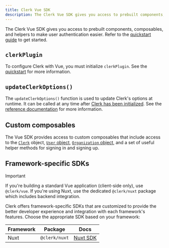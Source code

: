 ```yaml
---
title: Clerk Vue SDK
description: The Clerk Vue SDK gives you access to prebuilt components, composables, and helpers to make user authentication easier.
---
```


The Clerk Vue SDK gives you access to prebuilt components, composables, and helpers to make user authentication easier. Refer to the [quickstart guide](/docs/quickstarts/vue) to get started.

## `clerkPlugin`

To configure Clerk with Vue, you must initialize `clerkPlugin`. See the [quickstart](/docs/quickstarts/vue#add-clerk-plugin-to-your-app) for more information.

## `updateClerkOptions()`

The `updateClerkOptions()` function is used to update Clerk's options at runtime. It can be called at any time after [Clerk has been initialized](/docs/references/vue/clerk-plugin). See the [reference documentation](/docs/references/vue/update-clerk-options) for more information.

## Custom composables

The Vue SDK provides access to custom composables that include access to the [`Clerk`](/docs/references/javascript/clerk) object, [`User` object](/docs/references/javascript/user), [`Organization` object](/docs/references/javascript/organization), and a set of useful helper methods for signing in and signing up.

<Include src="_partials/vue-nuxt/composables" />

## Framework-specific SDKs

> [!IMPORTANT]
> If you're building a standard Vue application (client-side only), use `@clerk/vue`. If you're using Nuxt, use the dedicated `@clerk/nuxt` package which includes backend integration.

Clerk offers framework-specific SDKs that are customized to provide the better developer experience and integration with each framework's features. Choose the appropriate SDK based on your framework:

| Framework | Package | Docs |
| - | - | - |
| Nuxt | `@clerk/nuxt` | [Nuxt SDK](/docs/references/nuxt/overview) |
